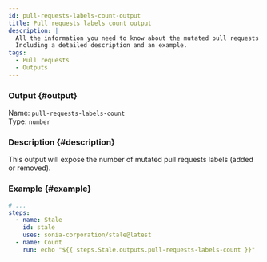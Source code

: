 ```yaml
---
id: pull-requests-labels-count-output
title: Pull requests labels count output
description: |
  All the information you need to know about the mutated pull requests labels count output.
  Including a detailed description and an example.
tags:
  - Pull requests
  - Outputs
---
```


### Output {#output}

Name: `pull-requests-labels-count`  
Type: `number`

### Description {#description}

This output will expose the number of mutated pull requests labels (added or removed).

### Example {#example}

```yml {6-7}
# ...
steps:
  - name: Stale
    id: stale
    uses: sonia-corporation/stale@latest
  - name: Count
    run: echo "${{ steps.Stale.outputs.pull-requests-labels-count }}"
```
